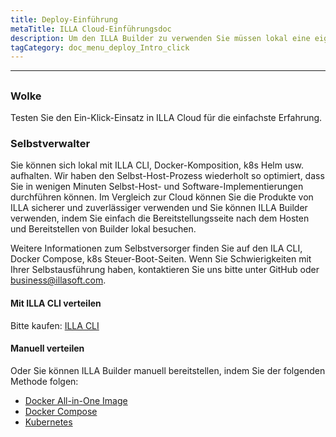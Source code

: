 ```yaml
---
title: Deploy-Einführung
metaTitle: ILLA Cloud-Einführungsdoc
description: Um den ILLA Builder zu verwenden Sie müssen lokal eine eigene Host-Umgebung einrichten oder ILLA Cloud benutzen, um den Build-Prozess zu überspringen und die ILLA-Produkte schnell zu nutzen.
tagCategory: doc_menu_deploy_Intro_click
---
```


* * *

## <Heading hidden>Deploy-Einführung</Heading>

### Wolke

Testen Sie den Ein-Klick-Einsatz in ILLA Cloud für die einfachste Erfahrung.

### Selbstverwalter

Sie können sich lokal mit ILLA CLI, Docker-Komposition, k8s Helm usw. aufhalten. Wir haben den Selbst-Host-Prozess wiederholt so optimiert, dass Sie in wenigen Minuten Selbst-Host- und Software-Implementierungen durchführen können. Im Vergleich zur Cloud können Sie die Produkte von ILLA sicherer und zuverlässiger verwenden und Sie können ILLA Builder verwenden, indem Sie einfach die Bereitstellungsseite nach dem Hosten und Bereitstellen von Builder lokal besuchen.

Weitere Informationen zum Selbstversorger finden Sie auf den ILA CLI, Docker Compose, k8s Steuer-Boot-Seiten.
Wenn Sie Schwierigkeiten mit Ihrer Selbstausführung haben, kontaktieren Sie uns bitte unter GitHub oder business@illasoft.com.

#### Mit ILLA CLI verteilen

Bitte kaufen: [ILLA CLI](https://www.illacloud.com/docs/illa-cli)

#### Manuell verteilen

Oder Sie können ILLA Builder manuell bereitstellen, indem Sie der folgenden Methode folgen:

-   [Docker All-in-One Image](https://github.com/illacloud/deploy-illa-manually/blob/main/docker/README.md)
-   [Docker Compose](https://github.com/illacloud/deploy-illa-manually/blob/main/docker-compose/README.md)
-   [Kubernetes](https://github.com/illacloud/Deploy-illa-manually/blob/main/kubernetes/README.md)
